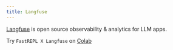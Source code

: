 ```yaml
---
title: Langfuse
---
```


[Langfuse](https://github.com/embedchain/embedchain) is open source observability & analytics for LLM apps.

Try `FastREPL X Langfuse` on [Colab](https://colab.research.google.com/github/repllabs/fastrepl/blob/main/exp/langfuse.ipynb)

